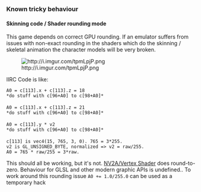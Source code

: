 {{Game}}

=== Known tricky behaviour ===

==== Skinning code / Shader rounding mode ====

This game depends on correct GPU rounding. If an emulator suffers from issues with non-exact rounding in the shaders which do the skinning / skeletal animation the character models will be very broken.

[[File:http://i.imgur.com/tpmLpjP.png]]

IIRC Code is like:

 A0 = c[113].x + c[113].z = 18
 *do stuff with c[96+A0] to c[98+A0]*
 
 A0 = c[113].x + c[113].z = 21
 *do stuff with c[96+A0] to c[98+A0]* 
 
 A0 = c[113].y * v2
 *do stuff with c[96+A0] to c[98+A0]*
 
 c[113] is vec4(15, 765, 3, 0). 765 = 3*255.
 v2 is GL_UNSIGNED_BYTE, normalized => v2 = raw/255.
 A0 = 765 * raw/255 = 3*raw.

This should all be working, but it's not. [[NV2A/Vertex Shader]] does round-to-zero. Behaviour for GLSL and other modern graphic APIs is undefined..
To work around this rounding issue <code>A0 += 1.0/255.0</code> can be used as a temporary hack